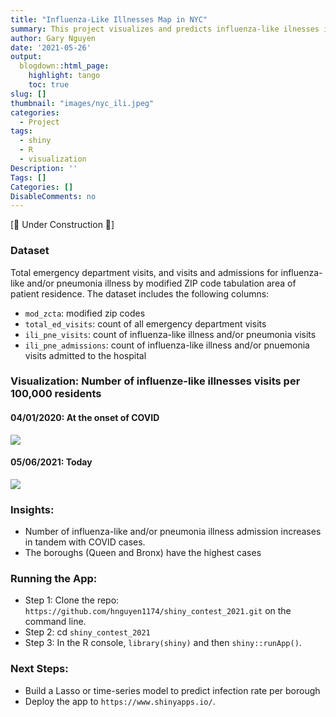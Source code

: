 ```yaml
---
title: "Influenza-Like Illnesses Map in NYC"
summary: This project visualizes and predicts influenza-like ilnesses in NYC neighborhoods. 
author: Gary Nguyen
date: '2021-05-26'
output:
  blogdown::html_page:
    highlight: tango
    toc: true
slug: []
thumbnail: "images/nyc_ili.jpeg"
categories:
  - Project
tags:
  - shiny
  - R
  - visualization
Description: ''
Tags: []
Categories: []
DisableComments: no
---
```


[🚧 Under Construction 🚧]

### Dataset

Total emergency department visits, and visits and admissions for influenza-like and/or pneumonia illness by modified ZIP code tabulation area of patient residence. The dataset includes the following columns:

* `mod_zcta`: modified zip codes
* `total_ed_visits`: count of all emergency department visits
* `ili_pne_visits`: count of influenza-like illness and/or pneumonia visits
* `ili_pne_admissions`: count of influenza-like illness and/or pnuemonia visits admitted to the hospital

### Visualization: Number of influenze-like illnesses visits per 100,000 residents

#### 04/01/2020: At the onset of COVID

![](ili_040120.png)

#### 05/06/2021: Today

![](ili_050621.png)

### Insights:

* Number of influenza-like and/or pneumonia illness admission increases in tandem with COVID cases.
* The boroughs (Queen and Bronx) have the highest cases

### Running the App:

* Step 1: Clone the repo: `https://github.com/hnguyen1174/shiny_contest_2021.git` on the command line.
* Step 2: cd `shiny_contest_2021`
* Step 3: In the R console, `library(shiny)` and then `shiny::runApp()`.

### Next Steps:

* Build a Lasso or time-series model to predict infection rate per borough
* Deploy the app to `https://www.shinyapps.io/`.




